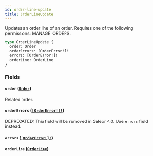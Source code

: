 ```yaml
---
id: order-line-update
title: OrderLineUpdate
---
```


Updates an order line of an order. Requires one of the following permissions: MANAGE_ORDERS.

```graphql
type OrderLineUpdate {
  order: Order
  orderErrors: [OrderError!]!
  errors: [OrderError!]!
  orderLine: OrderLine
}
```

### Fields

#### `order` ([`Order`](../../../developer/api-reference/objects/order))

Related order.

#### `orderErrors` ([`[OrderError!]!`](../../../developer/api-reference/objects/order-error))

<span class="badge badge--warning">DEPRECATED: This field will be removed in Saleor 4.0. Use `errors` field instead.</span>

#### `errors` ([`[OrderError!]!`](../../../developer/api-reference/objects/order-error))

#### `orderLine` ([`OrderLine`](../../../developer/api-reference/objects/order-line))
